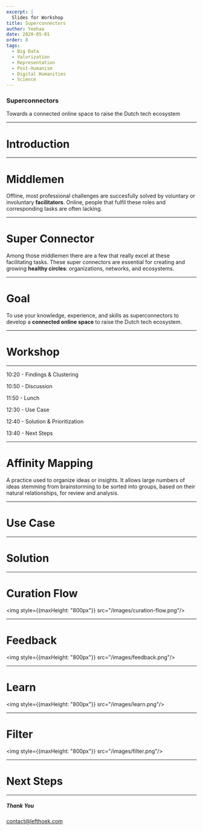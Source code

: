 ```yaml
---
excerpt: |
  Slides for Workshop
title: Superconnectors
author: Yeehaa
date: 2020-05-01
order: 8
tags: 
  - Big Data
  - Valorization
  - Representation
  - Post-Humanism
  - Digital Humanities
  - Science
---
```



<Cover>

### Superconnectors

Towards a connected online space to raise the Dutch tech ecosystem

</Cover>

---

<SectionCover>

# Introduction

</SectionCover>

---

<Basic>

# Middlemen

Offline, most professional challenges are succesfully solved by
voluntary or involuntary **facilitators**. Online, people that fulfil these
roles and corresponding tasks are often lacking. 

</Basic>

---

<Basic>

# Super Connector

Among those middlemen there are a few that really excel at these facilitating
tasks. These super connectors are essential for creating and growing **healthy
circles**: organizations, networks, and ecosystems.

</Basic>

---

<Basic>

# Goal

To use your knowledge, experience, and skills as superconnectors to develop a
**connected online space** to raise the Dutch tech ecosystem.

</Basic>

---
<SectionCover>

# Workshop

</SectionCover>

---

<Agenda>

10:20 - Findings & Clustering

10:50 - Discussion

11:50 - Lunch

12:30 - Use Case

12:40 - Solution & Prioritization

13:40 - Next Steps

</Agenda>

---

<Basic>

# Affinity Mapping

A practice used to organize ideas or insights. It allows large numbers of ideas
stemming from brainstorming to be sorted into groups, based on their natural
relationships, for review and analysis.

</Basic>

---

<SectionCover>

# Use Case

</SectionCover>

---

<SectionCover>

# Solution

</SectionCover>

---

<Basic variant="midnight">

# Curation Flow

<img style={{maxHeight: "800px"}} src="/images/curation-flow.png"/>

</Basic>

---

<Basic variant="midnight">

# Feedback

<img style={{maxHeight: "800px"}} src="/images/feedback.png"/>

</Basic>

---

<Basic variant="midnight">

# Learn

<img style={{maxHeight: "800px"}} src="/images/learn.png"/>

</Basic>

---

<Basic variant="midnight">

# Filter

<img style={{maxHeight: "800px"}} src="/images/filter.png"/>

</Basic>

---

<SectionCover>

# Next Steps

</SectionCover>

---

<Cover>

##### Thank You

contact@lefthoek.com

</Cover>
